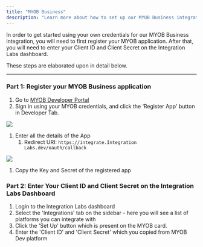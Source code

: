 ```yaml
---
title: "MYOB Business"
description: "Learn more about how to set up our MYOB Business integration."
---
```


In order to get started using your own credentials for our MYOB Business integration, you will need to first register your MYOB application. After that, you will need to enter your Client ID and Client Secret on the Integration Labs dashboard.

These steps are elaborated upon in detail below.

---

### Part 1: Register your MYOB Business application

1. Go to [MYOB Developer Portal](https://my.myob.com.au/Bd/pages/DevAppList.aspx)
2. Sign in using your MYOB credentials, and click the ‘Register App' button in Developer Tab.

![](/images/f9d021f-Screenshot_2023-03-08_at_2.35.28_PM.png)

1. Enter all the details of the App
   1. Redirect URI: `https://integrate.Integration Labs.dev/oauth/callback`

![](/images/df9d3fe-image.png)

1. Copy the Key and Secret of the registered app

### Part 2: Enter Your Client ID and Client Secret on the Integration Labs Dashboard

1. Login to the Integration Labs dashboard
2. Select the 'Integrations' tab on the sidebar - here you will see a list of platforms you can integrate with
3. Click the 'Set Up' button which is present on the MYOB card.
4. Enter the 'Client ID' and 'Client Secret' which you copied from MYOB Dev platform
